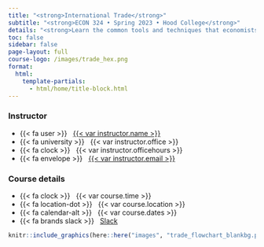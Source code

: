 ```yaml
---
title: "<strong>International Trade</strong>"
subtitle: "<strong>ECON 324 • Spring 2023 • Hood College</strong>"
details: "<strong>Learn the common tools and techniques that economists use to model the world around you</strong><br><br>By the end of this course, you will:<ol><li>articulate basic models of *why* and *what* countries trade</li><li> understand the political economy that determine a country’s trade policies</li><li>intelligently comment on trade-related current events</li><li>present an analysis of a country’s trade policy</li></ol>"
toc: false
sidebar: false
page-layout: full
course-logo: /images/trade_hex.png
format:
  html:
    template-partials:
      - html/home/title-block.html
---
```


::: home

::: {.grid .course-details}
::: {.g-col-6}
### Instructor

- {{< fa user >}} &nbsp; [{{< var instructor.name >}}]({{< var instructor.url >}})
-   {{< fa university >}} &nbsp; {{< var instructor.office >}}
-   {{< fa clock >}} &nbsp; {{< var instructor.officehours >}}
- {{< fa envelope >}} &nbsp; <a href="mailto:{{< var instructor.email >}}">{{< var instructor.email >}}</a>
:::

::: {.g-col-6}
### Course details

- {{< fa clock >}} &nbsp; {{< var course.time >}}
- {{< fa location-dot >}} &nbsp; {{< var course.location >}}
- {{< fa calendar-alt >}} &nbsp; {{< var course.dates >}}
-   {{< fa brands slack >}} &nbsp; [Slack](%7B%7B%3C%20var%20course.slack%20%3E%7D%7D)
:::

:::
```r
knitr::include_graphics(here::here("images", "trade_flowchart_blankbg.png"), error = FALSE)
```
:::
